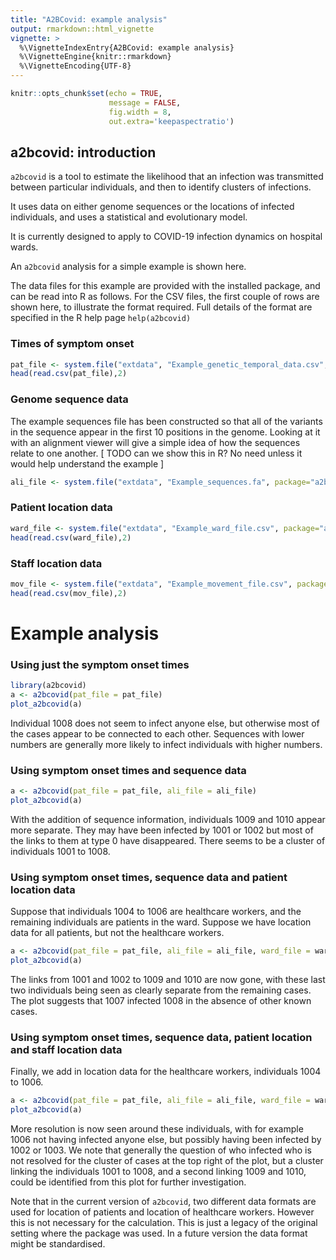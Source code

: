 ```yaml
---
title: "A2BCovid: example analysis"
output: rmarkdown::html_vignette
vignette: >
  %\VignetteIndexEntry{A2BCovid: example analysis}
  %\VignetteEngine{knitr::rmarkdown}
  %\VignetteEncoding{UTF-8}
---
```


```r
knitr::opts_chunk$set(echo = TRUE,
                      message = FALSE,
                      fig.width = 8,
                      out.extra='keepaspectratio')
```

## a2bcovid: introduction

`a2bcovid` is a tool to estimate the likelihood that an infection was transmitted between particular individuals, and then to identify clusters of infections.   

It uses data on either genome sequences or the locations of infected individuals, and uses a statistical and evolutionary model.

It is currently designed to apply to COVID-19 infection dynamics on hospital wards.
 
An `a2bcovid` analysis for a simple example is shown here.  

The data files for this example are provided with the installed package, and can be read into R as follows.  For the CSV files, the first couple of rows are shown here, to illustrate the format required.  Full details of the format are specified in the R help page `help(a2bcovid)`

### Times of symptom onset 
```r
pat_file <- system.file("extdata", "Example_genetic_temporal_data.csv", package="a2bcovid")
head(read.csv(pat_file),2)
```

### Genome sequence data
The example sequences file has been constructed so that all of the variants in the sequence appear in the first 10 positions in the genome.  Looking at it with an alignment viewer will give a simple idea of how the sequences relate to one another.    [ TODO can we show this in R?  No need unless it would help understand the example ]  

```r
ali_file <- system.file("extdata", "Example_sequences.fa", package="a2bcovid")
```

### Patient location data
```r
ward_file <- system.file("extdata", "Example_ward_file.csv", package="a2bcovid")
head(read.csv(ward_file),2)
```

### Staff location data
```r
mov_file <- system.file("extdata", "Example_movement_file.csv", package="a2bcovid")
head(read.csv(mov_file),2)
```


# Example analysis 

### Using just the symptom onset times 

```r
library(a2bcovid)
a <- a2bcovid(pat_file = pat_file)
plot_a2bcovid(a)
```

Individual 1008 does not seem to infect anyone else, but otherwise most of the cases appear to be connected to each other.   Sequences with lower numbers are generally more likely to infect individuals with higher numbers.

### Using symptom onset times and sequence data

```r
a <- a2bcovid(pat_file = pat_file, ali_file = ali_file)
plot_a2bcovid(a)
```

With the addition of sequence information, individuals 1009 and 1010 appear more separate.  They may have been infected by 1001 or 1002 but most of the links to them at type 0 have disappeared.   There seems to be a cluster of individuals 1001 to 1008.

### Using symptom onset times, sequence data and patient location data

Suppose that individuals 1004 to 1006 are healthcare workers, and the remaining individuals are patients in the ward.   Suppose we have location data for all patients, but not the healthcare workers.

```r
a <- a2bcovid(pat_file = pat_file, ali_file = ali_file, ward_file = ward_file)
plot_a2bcovid(a)
```

The links from 1001 and 1002 to 1009 and 1010 are now gone, with these last two individuals being seen as clearly separate from the remaining cases.  The plot suggests that 1007 infected 1008 in the absence of other known cases.

### Using symptom onset times, sequence data, patient location and staff location data

Finally, we add in location data for the healthcare workers, individuals 1004 to 1006.  

```r
a <- a2bcovid(pat_file = pat_file, ali_file = ali_file, ward_file = ward_file, mov_file = mov_file)
plot_a2bcovid(a)
```

More resolution is now seen around these individuals, with for example 1006 not having infected anyone else, but possibly having been infected by 1002 or 1003.  We note that generally the question of who infected who is not resolved for the cluster of cases at the top right of the plot, but a cluster linking the individuals 1001 to 1008, and a second linking 1009 and 1010, could be identified from this plot for further investigation.



Note that in the current version of `a2bcovid`, two different data formats are used for location of patients and location of healthcare workers.   However this is not necessary for the calculation.   This is just a legacy of the original setting where the package was used.   In a future version the data format might be standardised. 



<script>
  var d = document.document.getElementsByTagName("img");
  d.className += " img-responsive";
</script>
